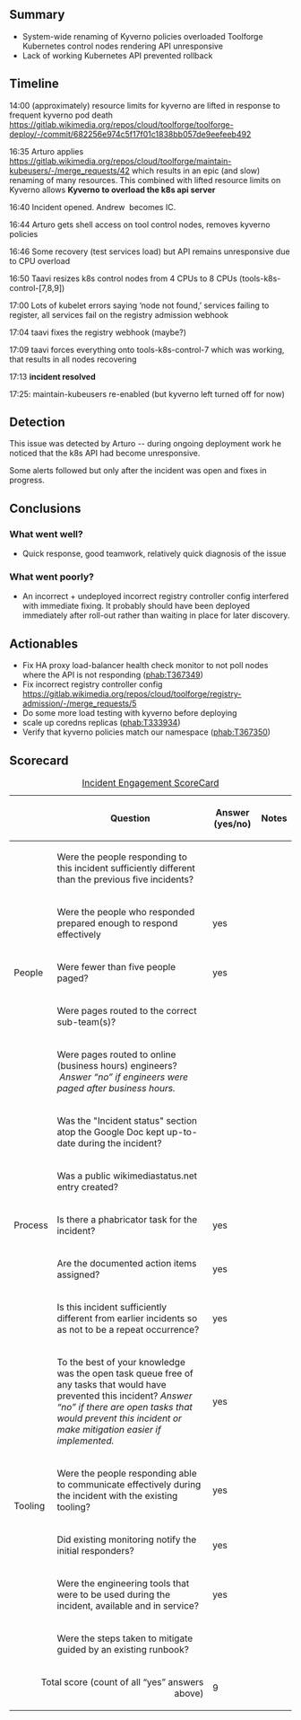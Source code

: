 {{irdoc|status=review}}

== Summary ==
{{Incident scorecard
| task = T367348
| paged-num = N/A
| responders-num = 5 people: Taavi, David, Francesco, Andrew, Arturo
| coordinators = Andrew Bogott
| start = 2024-06-12 16:35
| end = 2024-06-12 17:13
| metrics = No relevant SLOs exist.
| impact = All Toolforge users were impacted. While running webservices/jobs were somewhat alive and reachable, no jobs or webservices could be created, or operated in any way.
}}

* System-wide renaming of Kyverno policies overloaded Toolforge Kubernetes control nodes rendering API unresponsive
* Lack of working Kubernetes API prevented rollback
{{TOC|align=right}}

==Timeline==
14:00 (approximately) resource limits for kyverno are lifted in response to frequent kyverno pod death https://gitlab.wikimedia.org/repos/cloud/toolforge/toolforge-deploy/-/commit/682256e974c5f17f01c1838bb057de9eefeeb492

16:35 Arturo applies https://gitlab.wikimedia.org/repos/cloud/toolforge/maintain-kubeusers/-/merge_requests/42 which results in an epic (and slow) renaming of many resources. This combined with lifted resource limits on Kyverno allows '''Kyverno to overload the k8s api server'''

16:40 Incident opened. Andrew  becomes IC.

16:44 Arturo gets shell access on tool control nodes, removes kyverno policies

16:46 Some recovery (test services load) but API remains unresponsive due to CPU overload

16:50 Taavi resizes k8s control nodes from 4 CPUs to 8 CPUs (tools-k8s-control-[7,8,9])

17:00 Lots of kubelet errors saying ‘node not found,’ services failing to register, all services fail on the registry admission webhook

17:04 taavi fixes the registry webhook (maybe?)

17:09 taavi forces everything onto tools-k8s-control-7 which was working, that results in all nodes recovering

17:13 '''incident resolved'''

17:25: maintain-kubeusers re-enabled (but kyverno left turned off for now)

==Detection==
This issue was detected by Arturo -- during ongoing deployment work he noticed that the k8s API had become unresponsive.

Some alerts followed but only after the incident was open and fixes in progress.

==Conclusions ==

===What went well?===

* Quick response, good teamwork, relatively quick diagnosis of the issue

===What went poorly?===

* An incorrect + undeployed incorrect registry controller config interfered with immediate fixing. It probably should have been deployed immediately after roll-out rather than waiting in place for later discovery.

==Actionables==

* Fix HA proxy load-balancer health check monitor to not poll nodes where the API is not responding ([[phab:T367349]])
* Fix incorrect registry controller config  https://gitlab.wikimedia.org/repos/cloud/toolforge/registry-admission/-/merge_requests/5
* Do some more load testing with kyverno before deploying
* scale up coredns replicas ([[phab:T333934]])
* Verify that kyverno policies match our namespace ([[phab:T367350]])

==Scorecard==


{| class="wikitable"
|+[[Incident Scorecard|Incident Engagement  ScoreCard]]
!
!Question
!Answer
(yes/no)
!Notes
|-
! rowspan="5" |People
|Were the people responding to this incident sufficiently different than the previous five incidents? 
|
|
|-
|Were the people who responded prepared enough to respond effectively
|yes
|
|-
|Were fewer than five people paged?
|yes
|
|-
|Were pages routed to the correct sub-team(s)?
|
|
|-
|Were pages routed to online (business hours) engineers?  ''Answer “no” if engineers were paged after business hours.''
|
|
|-
! rowspan="5" |Process
|Was the "Incident status" section atop the Google Doc kept up-to-date during the incident?
|
|
|-
| Was a public wikimediastatus.net entry created? 
|
|
|-
|Is there a phabricator task for the incident?
|yes
|
|-
|Are the documented action items assigned?
|yes
|
|-
|Is this incident sufficiently different from earlier incidents so as not to be a repeat occurrence? 
|yes
|
|-
! rowspan="5" |Tooling
|To the best of your knowledge was the open task queue free of any tasks that would have prevented this incident? ''Answer “no” if there are''
''open tasks that would prevent this incident or make mitigation easier if implemented.''
|yes
|
|-
| Were the people responding able to communicate effectively during the incident with the existing tooling?
|yes
|
|-
|Did existing monitoring notify the initial responders?
|yes
|
|-
|Were the engineering tools that were to be used during the incident, available and in service? 
|yes
|
|-
|Were the steps taken to mitigate guided by an existing runbook?
|
|
|-
! colspan="2" align="right" |Total score (count of all “yes” answers above)
|9
|
|}